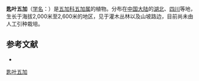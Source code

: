 {{Speciesbox
| name = 匙叶五加
| status = 
| status_system = 
| image = 
| genus = Eleutherococcus
| species = rehderianus
| authority = Harms.
| subdivision_ranks =[[变种|变种]]
| subdivision =
* 匙叶五加 ''E. r.'' var. ''rehderianus''
* [[长梗匙叶五加|长梗匙叶五加]] ''E. r.'' var. ''longipedunculatus''
}}

'''匙叶五加'''（[[学名|学名]]：{{lang|la|''Eleutherococcus rehderianus''}}）是[[五加科|五加科]][[五加属|五加属]]的植物。分布在[[中国大陆|中国大陆]]的[[湖北|湖北]]、[[四川|四川]]等地，生长于海拔2,000米至2,600米的地区，见于灌木丛林以及山坡路边，目前尚未由人工引种栽培。

== 参考文献 ==
<div class="references-small">
* {{cite web| url =http://www.bioinfo.cn/db05/KmzwSpecies.php?action=view&id=29663| title =匙叶五加（原变种）| work =《中国高等植物数据库全库》| publisher =中国科学院微生物研究所| author =昆明植物研究所| accessdate =2009-02-26| deadurl =yes| archiveurl =https://web.archive.org/web/20160305020403/http://www.bioinfo.cn/db05/KmzwSpecies.php?action=view&id=29663| archivedate =2016-03-05}}
</div>
{{Taxonbar|from=Q10904147}}

[[Category:五加属|匙叶五加]]


{{Apiales-stub}}